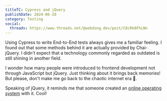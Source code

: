 ```yaml
---
titleTC: Cypress and jQuery
publishDate: 2024-06-20
category: Testing
social:
  threads: https://www.threads.net/@webdong.dev/post/C8cRk8FhLNn
---
```


Using Cypress to write End-to-End tests always gives me a familiar feeling. I found out that some methods behind it are actually provided by Chai-jQuery. I didn't expect that a technology commonly regarded as outdated is still shining in another field.

I wonder how many people were introduced to frontend development not through JavaScript but jQuery. Just thinking about it brings back memories! But please, don't make me go back to the chaotic internet era 🫠.

Speaking of jQuery, it reminds me that someone created an [online operating system](https://puter.com/) with it. Cool!
